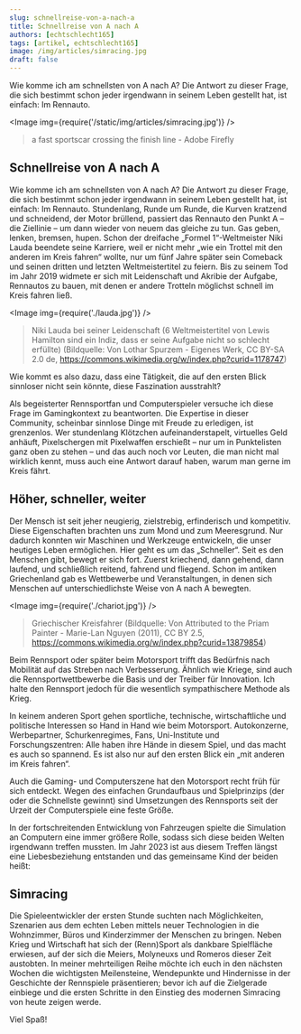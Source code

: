 ```yaml
---
slug: schnellreise-von-a-nach-a
title: Schnellreise von A nach A
authors: [echtschlecht165]
tags: [artikel, echtschlecht165]
image: /img/articles/simracing.jpg
draft: false
---
```



Wie komme ich am schnellsten von A nach A?
Die Antwort zu dieser Frage, die sich bestimmt schon jeder irgendwann in seinem Leben gestellt hat, ist einfach: Im Rennauto.

<Image img={require('/static/img/articles/simracing.jpg')} />

> a fast sportscar crossing the finish line - Adobe Firefly

<!--truncate-->

## Schnellreise von A nach A

Wie komme ich am schnellsten von A nach A?
Die Antwort zu dieser Frage, die sich bestimmt schon jeder irgendwann in seinem Leben gestellt hat, ist einfach: Im Rennauto.
Stundenlang, Runde um Runde, die Kurven kratzend und schneidend, der Motor brüllend, passiert das Rennauto den Punkt A – die Ziellinie – um dann wieder von neuem das gleiche zu tun. Gas geben, lenken, bremsen, hupen.
Schon der dreifache „Formel 1“-Weltmeister Niki Lauda beendete seine Karriere, weil er nicht mehr „wie ein Trottel mit den anderen im Kreis fahren“ wollte, nur um fünf Jahre später sein Comeback und seinen dritten und letzten Weltmeistertitel zu feiern.
Bis zu seinem Tod im Jahr 2019 widmete er sich mit Leidenschaft und Akribie der Aufgabe, Rennautos zu bauen, mit denen er andere Trotteln möglichst schnell im Kreis fahren ließ.

<Image img={require('./lauda.jpg')} />

> Niki Lauda bei seiner Leidenschaft (6 Weltmeistertitel von Lewis Hamilton sind ein Indiz, dass er seine Aufgabe nicht so schlecht erfüllte) (Bildquelle: Von Lothar Spurzem - Eigenes Werk, CC BY-SA 2.0 de, <https://commons.wikimedia.org/w/index.php?curid=1178747>)

Wie kommt es also dazu, dass eine Tätigkeit, die auf den ersten Blick sinnloser nicht sein könnte, diese Faszination ausstrahlt?

Als begeisterter Rennsportfan und Computerspieler versuche ich diese Frage im Gamingkontext zu beantworten.
Die Expertise in dieser Community, scheinbar sinnlose Dinge mit Freude zu erledigen, ist grenzenlos. Wer stundenlang Klötzchen aufeinanderstapelt, virtuelles Geld anhäuft, Pixelschergen mit Pixelwaffen erschießt – nur um in Punktelisten ganz oben zu stehen – und das auch noch vor Leuten, die man nicht mal wirklich kennt, muss auch eine Antwort darauf haben, warum man gerne im Kreis fährt.

## Höher, schneller, weiter

Der Mensch ist seit jeher neugierig, zielstrebig, erfinderisch und kompetitiv.
Diese Eigenschaften brachten uns zum Mond und zum Meeresgrund.
Nur dadurch konnten wir Maschinen und Werkzeuge entwickeln, die unser heutiges Leben ermöglichen.
Hier geht es um das „Schneller“. Seit es den Menschen gibt, bewegt er sich fort. Zuerst kriechend, dann gehend, dann laufend, und schließlich reitend, fahrend und fliegend.
Schon im antiken Griechenland gab es Wettbewerbe und Veranstaltungen, in denen sich Menschen auf unterschiedlichste Weise von A nach A bewegten.

<Image img={require('./chariot.jpg')} />

> Griechischer Kreisfahrer (Bildquelle: Von Attributed to the Priam Painter - Marie-Lan Nguyen (2011), CC BY 2.5, <https://commons.wikimedia.org/w/index.php?curid=13879854>)

Beim Rennsport oder später beim Motorsport trifft das Bedürfnis nach Mobilität auf das Streben nach Verbesserung. Ähnlich wie Kriege, sind auch die Rennsportwettbewerbe die Basis und der Treiber für Innovation. Ich halte den Rennsport jedoch für die wesentlich sympathischere Methode als Krieg.

In keinem anderen Sport gehen sportliche, technische, wirtschaftliche und politische Interessen so Hand in Hand wie beim Motorsport.
Autokonzerne, Werbepartner, Schurkenregimes, Fans, Uni-Institute und Forschungszentren: Alle haben ihre Hände in diesem Spiel, und das macht es auch so spannend.
Es ist also nur auf den ersten Blick ein „mit anderen im Kreis fahren“.

Auch die Gaming- und Computerszene hat den Motorsport recht früh für sich entdeckt.
Wegen des einfachen Grundaufbaus und Spielprinzips (der oder die Schnellste gewinnt) sind Umsetzungen des Rennsports seit der Urzeit der Computerspiele eine feste Größe.

In der fortschreitenden Entwicklung von Fahrzeugen spielte die Simulation an Computern eine immer größere Rolle, sodass sich diese beiden Welten irgendwann treffen mussten.
Im Jahr 2023 ist aus diesem Treffen längst eine Liebesbeziehung entstanden und das gemeinsame Kind der beiden heißt:

## Simracing

Die Spieleentwickler der ersten Stunde suchten nach Möglichkeiten, Szenarien aus dem echten Leben mittels neuer Technologien in die Wohnzimmer, Büros und Kinderzimmer der Menschen zu bringen.
Neben Krieg und Wirtschaft hat sich der (Renn)Sport als dankbare Spielfläche erwiesen, auf der sich die Meiers, Molyneuxs und Romeros dieser Zeit austobten.
In meiner mehrteiligen Reihe möchte ich euch in den nächsten Wochen die wichtigsten Meilensteine, Wendepunkte und Hindernisse in der Geschichte der Rennspiele präsentieren; bevor ich auf die Zielgerade einbiege und die ersten Schritte in den Einstieg des modernen Simracing von heute zeigen werde.

Viel Spaß!
